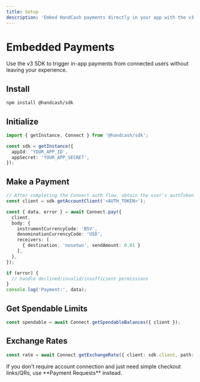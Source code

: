 ```yaml
---
title: Setup
description: 'Embed HandCash payments directly in your app with the v3 SDK'
---
```


# Embedded Payments

Use the v3 SDK to trigger in-app payments from connected users without leaving your experience.

## Install

```bash
npm install @handcash/sdk
```

## Initialize

```typescript
import { getInstance, Connect } from '@handcash/sdk';

const sdk = getInstance({
  appId: 'YOUR_APP_ID',
  appSecret: 'YOUR_APP_SECRET',
});
```

## Make a Payment

```typescript
// After completing the Connect auth flow, obtain the user's authToken
const client = sdk.getAccountClient('<AUTH_TOKEN>');

const { data, error } = await Connect.pay({
  client,
  body: {
    instrumentCurrencyCode: 'BSV',
    denominationCurrencyCode: 'USD',
    receivers: [
      { destination: 'nosetwo', sendAmount: 0.01 }
    ],
  },
});

if (error) {
  // handle declined/invalid/insufficient permissions
}
console.log('Payment:', data);
```

## Get Spendable Limits

```typescript
const spendable = await Connect.getSpendableBalances({ client });
```

## Exchange Rates

```typescript
const rate = await Connect.getExchangeRate({ client: sdk.client, path: { currencyCode: 'USD' } });
```

<Note>
If you don't require account connection and just need simple checkout links/QRs, use **Payment Requests** instead.
</Note>


